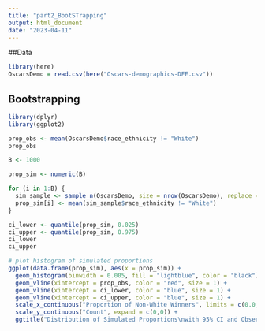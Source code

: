 ```yaml
---
title: "part2_BootSTrapping"
output: html_document
date: "2023-04-11"
---
```

##Data
```r
library(here)
OscarsDemo = read.csv(here("Oscars-demographics-DFE.csv"))
```


## Bootstrapping
```r
library(dplyr)
library(ggplot2)

prop_obs <- mean(OscarsDemo$race_ethnicity != "White")
prop_obs

B <- 1000

prop_sim <- numeric(B)

for (i in 1:B) {
  sim_sample <- sample_n(OscarsDemo, size = nrow(OscarsDemo), replace = TRUE)
  prop_sim[i] <- mean(sim_sample$race_ethnicity != "White")
}

ci_lower <- quantile(prop_sim, 0.025)
ci_upper <- quantile(prop_sim, 0.975)
ci_lower
ci_upper

# plot histogram of simulated proportions
ggplot(data.frame(prop_sim), aes(x = prop_sim)) +
  geom_histogram(binwidth = 0.005, fill = "lightblue", color = "black") +
  geom_vline(xintercept = prop_obs, color = "red", size = 1) +
  geom_vline(xintercept = ci_lower, color = "blue", size = 1) +
  geom_vline(xintercept = ci_upper, color = "blue", size = 1) +
  scale_x_continuous("Proportion of Non-White Winners", limits = c(0.0, 0.15), expand = c(0,0)) +
  scale_y_continuous("Count", expand = c(0,0)) +
  ggtitle("Distribution of Simulated Proportions\nwith 95% CI and Observed Proportion Highlighted") 
```